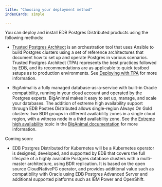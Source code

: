 ```yaml
---
title: "Choosing your deployment method"
indexCards: simple

---
```


You can deploy and install EDB Postgres Distributed products using the following methods:

- [Trusted Postgres Architect](/tpa/latest) is an orchestration tool that uses Ansible to build Postgres clusters using a set of reference architectures that document how to set up and operate Postgres in various scenarios. Trusted Postgres Architect (TPA) represents the best practices followed by EDB, and its recommendations are as applicable to quick testbed setups as to production environments. See [Deploying with TPA](tpa) for more information.

- BigAnimal is a fully managed database-as-a-service with built-in Oracle compatibility, running in your cloud account and operated by the Postgres experts. BigAnimal makes it easy to set up, manage, and scale your databases. The addition of extreme high availability support through EDB Postres Distributed allows single-region Always On Gold clusters: two BDR groups in different availability zones in a single cloud region, with a witness node in a third availability zone. See the [Extreme high availability](/biganimal/latest/overview/02_high_availability/#extreme-high-availability-beta) topic in the [BigAnimal documentation](/biganimal/latest) for more information.

Coming soon:

- EDB Postgres Distributed for Kubernetes will be a Kubernetes operator is designed, developed, and supported by EDB that covers the full lifecycle of a highly available Postgres database clusters with a multi-master architecture, using BDR replication. It is based on the open source CloudNativePG operator, and provides additional value such as compatibility with Oracle using EDB Postgres Advanced Server and additional supported platforms such as IBM Power and OpenShift.


